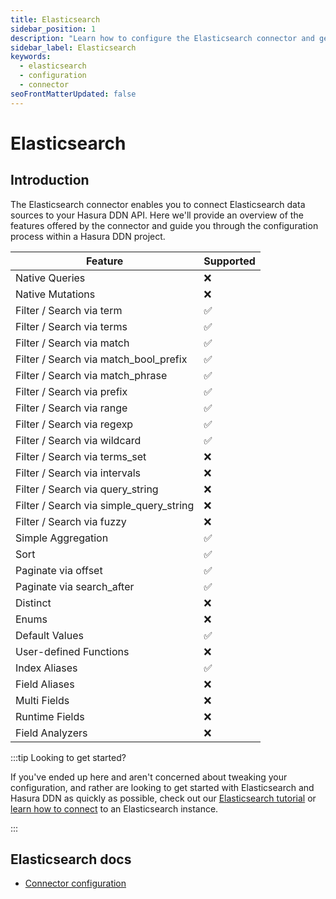 ```yaml
---
title: Elasticsearch
sidebar_position: 1
description: "Learn how to configure the Elasticsearch connector and get an instant API for your Elasticsearch data."
sidebar_label: Elasticsearch
keywords:
  - elasticsearch
  - configuration
  - connector
seoFrontMatterUpdated: false
---
```


# Elasticsearch

## Introduction

The Elasticsearch connector enables you to connect Elasticsearch data sources to your Hasura DDN API. Here we'll provide
an overview of the features offered by the connector and guide you through the configuration process within a Hasura DDN
project.

| Feature                                 | Supported |
| --------------------------------------- | --------- |
| Native Queries                          | ❌        |
| Native Mutations                        | ❌        |
| Filter / Search via term                | ✅        |
| Filter / Search via terms               | ✅        |
| Filter / Search via match               | ✅        |
| Filter / Search via match_bool_prefix   | ✅        |
| Filter / Search via match_phrase        | ✅        |
| Filter / Search via prefix              | ✅        |
| Filter / Search via range               | ✅        |
| Filter / Search via regexp              | ✅        |
| Filter / Search via wildcard            | ✅        |
| Filter / Search via terms_set           | ❌        |
| Filter / Search via intervals           | ❌        |
| Filter / Search via query_string        | ❌        |
| Filter / Search via simple_query_string | ❌        |
| Filter / Search via fuzzy               | ❌        |
| Simple Aggregation                      | ✅        |
| Sort                                    | ✅        |
| Paginate via offset                     | ✅        |
| Paginate via search_after               | ✅        |
| Distinct                                | ❌        |
| Enums                                   | ❌        |
| Default Values                          | ✅        |
| User-defined Functions                  | ❌        |
| Index Aliases                           | ✅        |
| Field Aliases                           | ❌        |
| Multi Fields                            | ❌        |
| Runtime Fields                          | ❌        |
| Field Analyzers                         | ❌        |

:::tip Looking to get started?

If you've ended up here and aren't concerned about tweaking your configuration, and rather are looking to get started
with Elasticsearch and Hasura DDN as quickly as possible, check out our
[Elasticsearch tutorial](/how-to-build-with-ddn/with-elasticsearch.mdx) or
[learn how to connect](/data-sources/connect-to-a-source.mdx) to an Elasticsearch instance.

:::

## Elasticsearch docs

- [Connector configuration](/reference/connectors/elasticsearch/configuration.mdx)
